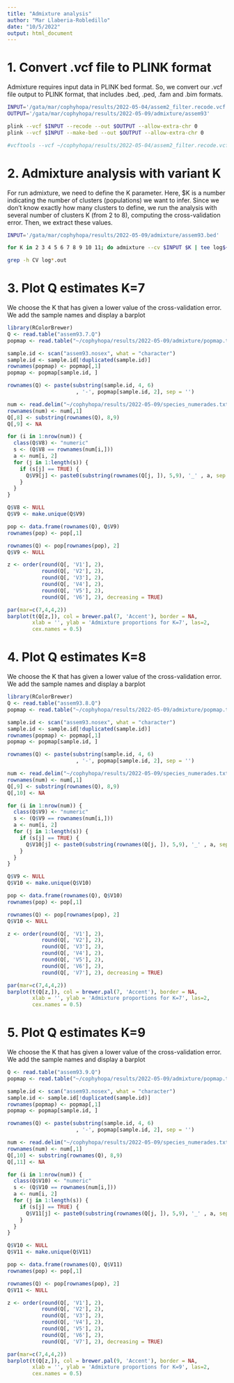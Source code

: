 ```yaml
---
title: "Admixture analysis"
author: "Mar Llaberia-Robledillo"
date: "10/5/2022"
output: html_document
---
```



# 1. Convert .vcf file to PLINK format 

Admixture requires input data in PLINK bed format. So, we convert our .vcf file output to PLINK format, that includes .bed, .ped, .fam and .bim formats. 

```bash
INPUT='/gata/mar/cophyhopa/results/2022-05-04/assem2_filter.recode.vcf'
OUTPUT='/gata/mar/cophyhopa/results/2022-05-09/admixture/assem93'

plink --vcf $INPUT --recode --out $OUTPUT --allow-extra-chr 0
plink --vcf $INPUT --make-bed --out $OUTPUT --allow-extra-chr 0

#vcftools --vcf ~/cophyhopa/results/2022-05-04/assem2_filter.recode.vcf --out assem93 --plink

```

# 2.  Admixture analysis with variant K 

For run admixture, we need to define the K parameter. Here, $K is a number indicating the number of clusters (populations) we want to infer. Since we don't know exactly how many clusters to define, we run the analysis with several number of clusters K (from 2 to 8), computing the cross-validation error. Then, we extract these values. 

```bash

INPUT='/gata/mar/cophyhopa/results/2022-05-09/admixture/assem93.bed'

for K in 2 3 4 5 6 7 8 9 10 11; do admixture --cv $INPUT $K | tee log${K}.out; done

```

```bash
grep -h CV log*.out

```

# 3.  Plot Q estimates K=7

We choose the K that has given a lower value of the cross-validation error. We add the sample names and display a barplot 

```r

library(RColorBrewer)
Q <- read.table("assem93.7.Q")
popmap <- read.table("~/cophyhopa/results/2022-05-09/admixture/popmap.txt", col.names = c("Sample", "Pop"))

sample.id <- scan("assem93.nosex", what = "character")
sample.id <- sample.id[!duplicated(sample.id)]
rownames(popmap) <- popmap[,1]
popmap <- popmap[sample.id, ]

rownames(Q) <- paste(substring(sample.id, 4, 6)
                      , '-', popmap[sample.id, 2], sep = '')

num <- read.delim("~/cophyhopa/results/2022-05-09/species_numerades.txt", header=FALSE)
rownames(num) <- num[,1]
Q[,8] <- substring(rownames(Q), 8,9)
Q[,9] <- NA

for (i in 1:nrow(num)) {
  class(Q$V8) <- "numeric"
  s <- (Q$V8 == rownames(num[i,]))
  a <- num[i, 2]
  for (j in 1:length(s)) {
    if (s[j] == TRUE) {
      Q$V9[j] <- paste0(substring(rownames(Q[j, ]), 5,9), '_' , a, sep = '')
    }
  }
}

Q$V8 <- NULL
Q$V9 <- make.unique(Q$V9)

pop <- data.frame(rownames(Q), Q$V9)
rownames(pop) <- pop[,1]

rownames(Q) <- pop[rownames(pop), 2]
Q$V9 <- NULL

z <- order(round(Q[, 'V1'], 2),
           round(Q[, 'V2'], 2),
           round(Q[, 'V3'], 2),
           round(Q[, 'V4'], 2),
           round(Q[, 'V5'], 2),
           round(Q[, 'V6'], 2), decreasing = TRUE)

par(mar=c(7,4,4,2))
barplot(t(Q[z,]), col = brewer.pal(7, 'Accent'), border = NA,
        xlab = '', ylab = 'Admixture proportions for K=7', las=2,
        cex.names = 0.5)

```

# 4.  Plot Q estimates K=8

We choose the K that has given a lower value of the cross-validation error. We add the sample names and display a barplot 

```r

library(RColorBrewer)
Q <- read.table("assem93.8.Q")
popmap <- read.table("~/cophyhopa/results/2022-05-09/admixture/popmap.txt", col.names = c("Sample", "Pop"))

sample.id <- scan("assem93.nosex", what = "character")
sample.id <- sample.id[!duplicated(sample.id)]
rownames(popmap) <- popmap[,1]
popmap <- popmap[sample.id, ]

rownames(Q) <- paste(substring(sample.id, 4, 6)
                      , '-', popmap[sample.id, 2], sep = '')

num <- read.delim("~/cophyhopa/results/2022-05-09/species_numerades.txt", header=FALSE)
rownames(num) <- num[,1]
Q[,9] <- substring(rownames(Q), 8,9)
Q[,10] <- NA

for (i in 1:nrow(num)) {
  class(Q$V9) <- "numeric"
  s <- (Q$V9 == rownames(num[i,]))
  a <- num[i, 2]
  for (j in 1:length(s)) {
    if (s[j] == TRUE) {
      Q$V10[j] <- paste0(substring(rownames(Q[j, ]), 5,9), '_' , a, sep = '')
    }
  }
}

Q$V9 <- NULL
Q$V10 <- make.unique(Q$V10)

pop <- data.frame(rownames(Q), Q$V10)
rownames(pop) <- pop[,1]

rownames(Q) <- pop[rownames(pop), 2]
Q$V10 <- NULL

z <- order(round(Q[, 'V1'], 2),
           round(Q[, 'V2'], 2),
           round(Q[, 'V3'], 2),
           round(Q[, 'V4'], 2),
           round(Q[, 'V5'], 2),
           round(Q[, 'V6'], 2),
           round(Q[, 'V7'], 2), decreasing = TRUE)

par(mar=c(7,4,4,2))
barplot(t(Q[z,]), col = brewer.pal(7, 'Accent'), border = NA,
        xlab = '', ylab = 'Admixture proportions for K=7', las=2,
        cex.names = 0.5)

```

# 5.  Plot Q estimates K=9

We choose the K that has given a lower value of the cross-validation error. We add the sample names and display a barplot 

```r
Q <- read.table("assem93.9.Q")
popmap <- read.table("~/cophyhopa/results/2022-05-09/admixture/popmap.txt", col.names = c("Sample", "Pop"))

sample.id <- scan("assem93.nosex", what = "character")
sample.id <- sample.id[!duplicated(sample.id)]
rownames(popmap) <- popmap[,1]
popmap <- popmap[sample.id, ]

rownames(Q) <- paste(substring(sample.id, 4, 6)
                      , '-', popmap[sample.id, 2], sep = '')

num <- read.delim("~/cophyhopa/results/2022-05-09/species_numerades.txt", header=FALSE)
rownames(num) <- num[,1]
Q[,10] <- substring(rownames(Q), 8,9)
Q[,11] <- NA

for (i in 1:nrow(num)) {
  class(Q$V10) <- "numeric"
  s <- (Q$V10 == rownames(num[i,]))
  a <- num[i, 2]
  for (j in 1:length(s)) {
    if (s[j] == TRUE) {
      Q$V11[j] <- paste0(substring(rownames(Q[j, ]), 5,9), '_' , a, sep = '')
    }
  }
}

Q$V10 <- NULL
Q$V11 <- make.unique(Q$V11)

pop <- data.frame(rownames(Q), Q$V11)
rownames(pop) <- pop[,1]

rownames(Q) <- pop[rownames(pop), 2]
Q$V11 <- NULL

z <- order(round(Q[, 'V1'], 2),
           round(Q[, 'V2'], 2),
           round(Q[, 'V3'], 2),
           round(Q[, 'V4'], 2),
           round(Q[, 'V5'], 2),
           round(Q[, 'V6'], 2),
           round(Q[, 'V7'], 2), decreasing = TRUE)

par(mar=c(7,4,4,2))
barplot(t(Q[z,]), col = brewer.pal(9, 'Accent'), border = NA,
        xlab = '', ylab = 'Admixture proportions for K=9', las=2,
        cex.names = 0.5)

```

